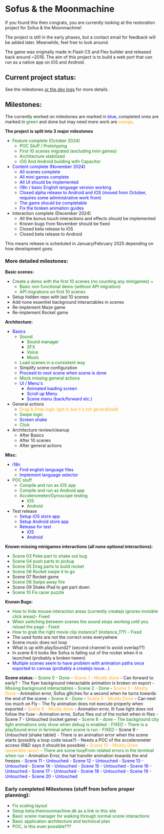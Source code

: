 
<Meta title="Readme"  />

# Sofus & the Moonmachine

If you found this then congrats, you are currently looking at the restoration project for Sofus & the Moonmachine!

The project is still in the early phases, but a contact email for feedback will be added later.
Meanwhile, feel free to look around.

The game was originally made in Flash CS and Flex builder and released back around ~2016.
The aim of this project is to build a web port that can run as a native app on iOS and Android.

## Current project status:

See the milestones [or the dev logs](/docs/readme-logs--docs) for more details.

## Milestones:
The currently worked on milestones are marked in <span style="color:blue">blue</span>, completed ones are marked in <span style="color:green">green</span> and done but may need more work are <span style="color:orange">orange</span>.

**The project is split into 3 major milestones**
 - <span style="color:green">Feature complete (October 2024)</span>
	- <span style="color: green">POC Stuff / Prototyping</span>
	- <span style="color: green">First 10 scenes migrated (excluding mini games)</span>
	- <span style="color: green">Architecture stabilized</span>
	- <span style="color: green">iOS And Android building with Capacitor</span>
 - <span style="color:blue">Content complete (November 2024)</span>
	- <span style="color:blue">All scenes complete</span>
	- <span style="color:blue">All mini games complete</span>
	- <span style="color:blue">All UI should be implemented</span>
	- <span style="color:blue">i18n / basic English language version working</span>
	- <span style="color:blue">Closed alpha release to Android and iOS (moved from October, requires some administrative work from)</span>
	- <span style="color:blue">The game should be completable</span>
	- <span style="color:blue">Fix the broken animation guides</span>
 - Interaction complete (December 2024)
	- All the bonus touch interactions and effects should be implemented
	- Known bugs from November should be fixed
	- Closed beta release to iOS
	- Closed beta release to Android

This means release is scheduled in January/February 2025 depending on how development goes.

### More detailed milestones:
**Basic scenes:**
 - <span style="color:green">Create a demo with the first 10 scenes (no counting any minigames) +</span>
	- <span style="color: green">Basic non functional demo (without API migration)</span>
	- <span style="color: green">API migrations on first 10 scenes</span>
 - Setup hidden repo with last 10 scenes
 - Add none essentiel background interactables in scenes
 - Re-implement Maze game
 - Re-implement Rocket game

**Architecture:**
 - <span style="color:blue">Basics</span>
	- <span style="color: green">Sound</span>
		- <span style="color: green">Sound manager</span>
		- <span style="color: green">SFX</span>
		- <span style="color: green">Voice</span>
		- <span style="color: green">Music</span>
	- <span style="color: green"> Load scenes in a consistent way</span>
	- Simplify scene configuration
	- <span style="color:blue">Proceed to next scene when scene is done</span>
	- <span style="color:green">Mock missing general actions</span>
	- <span style="color:blue">UI / Menu's</span>
		- <span style="color:blue">Animated loading screen</span>
		- <span style="color:blue">Scroll up Menu</span>
		- <span style="color:blue">Scene menu (back/forward etc.)</span>
 - General actions
	- <span style="color:orange">Drag & Drop logic (got it, but it's not generalized)</span>
	- <span style="color:green">Swipe logic</span>
	- <span style="color:blue">Screen shake</span>
	- <span style="color:green">Click</span>
 - Architecture review/cleanup
	- After Basics
	- After 10 scenes
	- After general actions

**Misc:**
 - <span style="color:blue">i18n</span>
	- <span style="color:blue">Find english language files</span>
	- <span style="color:blue">Implement language selector</span>
 - <span style="color:green">POC stuff</span>
	- <span style="color: green">Compile and run as iOS app</span>
	- <span style="color: green">Compile and run as Android app</span>
	- <span style="color: green">Accelerometer/Gyroscope testing</span>
		- <span style="color: green">iOS</span>
		- <span style="color: green">Android</span>
 - Test release
	- <span style="color:blue">Setup iOS store app</span>
	- <span style="color:blue">Setup Android store app</span>
	- <span style="color:blue">Release for test</span>
		- <span style="color:blue">iOS</span>
		- <span style="color:blue">Android</span>

**Known missing minigames interactions (all none optional interactions):**
 - <span style="color:green">Scene 03 Poke part to shake out bug</span>
 - <span style="color:green">Scene 04 push parts to pickup</span>
 - <span style="color:green">Scene 05 Drag parts to build rocket</span>
 - <span style="color:green">Scene 06 Rocket swipe it to go</span>
 - Scene 07 Rocket game
 - <span style="color:green">Scene 08 Swipe away fire</span>
 - Scene 09 Shake iPad to get part down
 - <span style="color:green">Scene 10 Fix racer puzzle</span>

**Known Bugs:**
 - <span style="color:green">How to hide mouse interaction areas (currently createjs ignores invisible click areas)- Fixed</span>
 - <span style="color: green">When switching between scenes the sound stops working until you reload the page - Fixed</span>
 - <span style="color:green">How to grab the right movie clip instance? (instance_1??) - Fixed</span>
 - The used fonts are not the correct ones everywhere
 - Scene music does not loop
 - What is up with playSound2? (second channel to avoid overlap??)
 - In scene 6 it looks like Sofus is falling out of the rocket when it is launched (probably a broken tween)
 - <span style="color:blue">Multiple scenes seem to have problem with animation paths once exported to canvas (probably a createjs issue...)</span>

**Scene status:**
	- <span style="color: green">Scene 0 - Done</span>
	- <span style="color: orange">Scene 1 - Mostly done</span>
		- Can forward to early?
		- The flyer background interactable animation is broken on export
		- <span style="color: green">Missing background interactables</span>
	- <span style="color: green">Scene 2 - Done</span>
	- <span style="color: orange">Scene 3 - Mostly Done</span>
		- Animation error, Sofus glitches for a second when he turns towards the end of the scene
	- <span style="color: green">Scene 4 - Done</span>
	- <span style="color: orange">Scene 5 - Mostly Done</span>
		- Can next too much on Fly
		- The fly animation does not execute properly when exported
	- <span style="color: orange">Scene 6 - Mostly done</span>
		- Animation error, lit fuse light does not follow the fuse
		- Animation error, Sofus flies out of the rocket when in flies
	- Scene 7 - Untouched (rocket game)
	- <span style="color: green">Scene 8 - done</span>
		- <span style="color: green">The background city light animations only show when debug is enabled - FIXED</span>
		- <span style="color: green">There is a playSound error in terminal when scene is run - FIXED</span>
	- Scene 9 - Untouched (shake tablet)
		- There is an animation error when the scene starts (possibly a loop code issue?)
		- Needs a POC of the accelerometer access (R&D says it should be possible)
	- <span style="color: orange">Scene 10 - Mostly Done (assemble racer)</span>
		- <span style="color: green">There are some loopFrom related errors in the terminal when run</span>
		- Animation Error, the hat transfer animation towards the end freezes
	- <span style="color: blue">Scene 11 - Untouched</span>
	- <span style="color: blue">Scene 12 - Untouched</span>
	- <span style="color: blue">Scene 13 - Untouched</span>
	- <span style="color: blue">Scene 14 - Untouched</span>
	- <span style="color: blue">Scene 15 - Untouched</span>
	- <span style="color: blue">Scene 16 - Untouched</span>
	- <span style="color: blue">Scene 17 - Untouched</span>
	- <span style="color: blue">Scene 18 - Untouched</span>
	- <span style="color: blue">Scene 19 - Untouched</span>
	- <span style="color: blue">Scene 20 - Untouched</span>

### Early completed Milestones (stuff from before proper planning):

 - <span style="color:green">Fix scaling layout</span>
 - <span style="color:green">Setup beta.themoonmachine.dk as a link to this site</span>
 - <span style="color:green">Basic scene manager for walking through normal scene interactions</span>
 - <span style="color:green">Basic application architecture and technical plan</span>
 - <span style="color:green">POC, is this even possible???</span>
